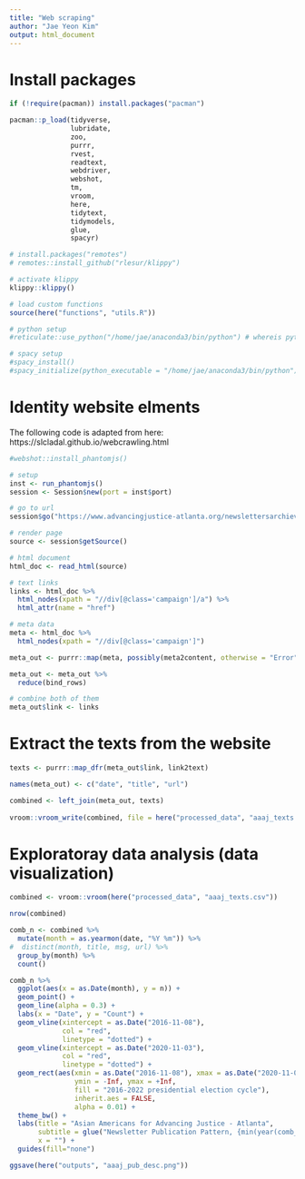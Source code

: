 ```yaml
---
title: "Web scraping"
author: "Jae Yeon Kim"
output: html_document
---
```


# Install packages 

```r

if (!require(pacman)) install.packages("pacman")

pacman::p_load(tidyverse, 
               lubridate,
               zoo,
               purrr, 
               rvest,
               readtext,
               webdriver,
               webshot,
               tm,
               vroom,
               here, 
               tidytext, 
               tidymodels,
               glue,
               spacyr)

# install.packages("remotes")
# remotes::install_github("rlesur/klippy")

# activate klippy
klippy::klippy()

# load custom functions 
source(here("functions", "utils.R"))

# python setup
#reticulate::use_python("/home/jae/anaconda3/bin/python") # whereis python

# spacy setup
#spacy_install()
#spacy_initialize(python_executable = "/home/jae/anaconda3/bin/python")
```

# Identity website elments 

The following code is adapted from here: https://slcladal.github.io/webcrawling.html

```r
#webshot::install_phantomjs()

# setup 
inst <- run_phantomjs()
session <- Session$new(port = inst$port)

# go to url 
session$go("https://www.advancingjustice-atlanta.org/newslettersarchieve")

# render page 
source <- session$getSource()

# html document
html_doc <- read_html(source)
```

```r
# text links 
links <- html_doc %>%
  html_nodes(xpath = "//div[@class='campaign']/a") %>%
  html_attr(name = "href")

# meta data 
meta <- html_doc %>%
  html_nodes(xpath = "//div[@class='campaign']") 
```

```r
meta_out <- purrr::map(meta, possibly(meta2content, otherwise = "Error"))

meta_out <- meta_out %>%
  reduce(bind_rows)

# combine both of them
meta_out$link <- links
```

# Extract the texts from the website 

```r
texts <- purrr::map_dfr(meta_out$link, link2text)

names(meta_out) <- c("date", "title", "url")

combined <- left_join(meta_out, texts)
  
vroom::vroom_write(combined, file = here("processed_data", "aaaj_texts.csv"))
```

# Exploratoray data analysis (data visualization)

```r
combined <- vroom::vroom(here("processed_data", "aaaj_texts.csv"))

nrow(combined)
```

```r
comb_n <- combined %>%
  mutate(month = as.yearmon(date, "%Y %m")) %>%
#  distinct(month, title, msg, url) %>%
  group_by(month) %>%
  count() 

comb_n %>%
  ggplot(aes(x = as.Date(month), y = n)) +
  geom_point() +
  geom_line(alpha = 0.3) +
  labs(x = "Date", y = "Count") +
  geom_vline(xintercept = as.Date("2016-11-08"),
             col = "red", 
             linetype = "dotted") +
  geom_vline(xintercept = as.Date("2020-11-03"),
             col = "red", 
             linetype = "dotted") +
  geom_rect(aes(xmin = as.Date("2016-11-08"), xmax = as.Date("2020-11-03"), 
                ymin = -Inf, ymax = +Inf, 
                fill = "2016-2022 presidential election cycle"),
                inherit.aes = FALSE,
                alpha = 0.01) +
  theme_bw() +
  labs(title = "Asian Americans for Advancing Justice - Atlanta",
       subtitle = glue("Newsletter Publication Pattern, {min(year(comb_n$month))}-{max(year(comb_n$month))}"),
       x = "") +
  guides(fill="none")

ggsave(here("outputs", "aaaj_pub_desc.png"))
```
